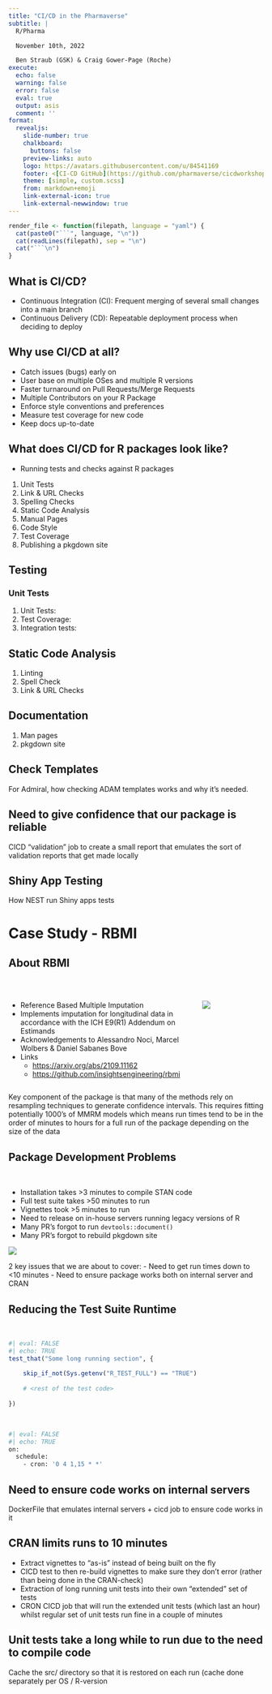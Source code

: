 ```yaml
---
title: "CI/CD in the Pharmaverse"
subtitle: |
  R/Pharma

  November 10th, 2022

  Ben Straub (GSK) & Craig Gower-Page (Roche)
execute:
  echo: false
  warning: false
  error: false
  eval: true
  output: asis
  comment: ''
format:
  revealjs:
    slide-number: true
    chalkboard:
      buttons: false
    preview-links: auto
    logo: https://avatars.githubusercontent.com/u/84541169
    footer: <[CI-CD GitHub](https://github.com/pharmaverse/cicdworkshop.rinpharma2022)>
    theme: [simple, custom.scss]
    from: markdown+emoji
    link-external-icon: true
    link-external-newwindow: true
---
```


```r
render_file <- function(filepath, language = "yaml") {
  cat(paste0("```", language, "\n"))
  cat(readLines(filepath), sep = "\n")
  cat("```\n")
}
```

## What is CI/CD?

* Continuous Integration (CI): Frequent merging of several small changes into a main branch
* Continuous Delivery (CD): Repeatable deployment process when deciding to deploy


## Why use CI/CD at all?

- Catch issues (bugs) early on 
- User base on multiple OSes and multiple R versions
- Faster turnaround on Pull Requests/Merge Requests
- Multiple Contributors on your R Package
- Enforce style conventions and preferences 
- Measure test coverage for new code 
- Keep docs up-to-date

## What does CI/CD for R packages look like?

- Running tests and checks against R packages

1. Unit Tests 
2. Link & URL Checks
3. Spelling Checks
4. Static Code Analysis
5. Manual Pages
6. Code Style
7. Test Coverage
8. Publishing a pkgdown site

## Testing

### Unit Tests

1. Unit Tests: 
2. Test Coverage:
3. Integration tests:

## Static Code Analysis

1. Linting
2. Spell Check
3. Link & URL Checks

## Documentation

1. Man pages
2. pkgdown site







## Check Templates

For Admiral, how checking ADAM templates works and why it's needed.

## Need to give confidence that our package is reliable

CICD "validation" job to create a small report that emulates the sort of validation reports that get made locally


## Shiny App Testing

How NEST run Shiny apps tests



# Case Study - RBMI


<!--
## 
<div class="section-title">
Case Study - RBMI
</div>
::: {.notes}
An example of a manually constructed section title but looks like using a single "#" does the
trick so probs able to just ignore this
:::
-->





## About RBMI
<br/>

:::: {.columns}

::: {.column width="75%"}
- Reference Based Multiple Imputation<br/>
- Implements imputation for longitudinal data in accordance with the ICH E9(R1) Addendum on Estimands<br/>
- Acknowledgements to Alessandro Noci, Marcel Wolbers & Daniel Sabanes Bove<br/>
- Links
  - [https://arxiv.org/abs/2109.11162](https://arxiv.org/abs/2109.11162)
  - [https://github.com/insightsengineering/rbmi](https://github.com/insightsengineering/rbmi)
:::

::: {.column width="25%"}
![](rbmi.png)
:::
::::

::: {.notes}
Key component of the package is that many of the methods rely on resampling techniques to 
generate confidence intervals. This requires fitting potentially 1000's of MMRM models which
means run times tend to be in the order of minutes to hours for a full run of the package
depending on the size of the data
:::






## Package Development Problems
<br/>

- Installation takes >3 minutes to compile STAN code
- Full test suite takes >50 minutes to run
- Vignettes took >5 minutes to run
- Need to release on in-house servers running legacy versions of R
- Many PR's forgot to run `devtools::document()`
- Many PR's forgot to rebuild pkgdown site

<div class="centre">
![](sad-emoji.png)
</div>

::: {.notes}
2 key issues that we are about to cover:
- Need to get run times down to <10 minutes
- Need to ensure package works both on internal server and CRAN
:::






## Reducing the Test Suite Runtime
<br/>

```r
#| eval: FALSE
#| echo: TRUE 
test_that("Some long running section", {
  
    skip_if_not(Sys.getenv("R_TEST_FULL") == "TRUE")
    
    # <rest of the test code>
    
})
```

<br/>

```bash
#| eval: FALSE
#| echo: TRUE 
on:
  schedule:
    - cron: '0 4 1,15 * *'
```



## Need to ensure code works on internal servers

DockerFile that emulates internal servers + cicd job to ensure code works in it
 

## CRAN limits runs to 10 minutes

- Extract vignettes to "as-is" instead of being built on the fly
- CICD test to then re-build vignettes to make sure they don't error  (rather than being done in the CRAN-check)
- Extraction of long running unit tests into their own "extended" set of tests
- CRON CICD job that will run the extended unit tests (which last an hour) whilst regular set of unit tests run fine in a couple of minutes


## Unit tests take a long while to run due to the need to compile code

Cache the src/ directory so that it is restored on each run (cache done separately per OS / R-version

